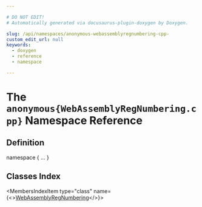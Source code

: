 ```yaml
---

# DO NOT EDIT!
# Automatically generated via docusaurus-plugin-doxygen by Doxygen.

slug: /api/namespaces/anonymous-webassemblyregnumbering-cpp-
custom_edit_url: null
keywords:
  - doxygen
  - reference
  - namespace

---
```





# The `anonymous{WebAssemblyRegNumbering.cpp}` Namespace Reference

<DoxygenPage pluginConfig={pluginConfig}>



## Definition

<CodeBlock>namespace &#123; ... &#125;</CodeBlock>

## Classes Index

<MembersIndex>

<MembersIndexItem
  type="class"
  name={<><a href="/docs/api/classes/anonymous-namespace-webassemblyregnumbering-cpp-/webassemblyregnumbering">WebAssemblyRegNumbering</a></>}>
</MembersIndexItem>

</MembersIndex>


</DoxygenPage>
